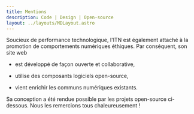 ```yaml
---
title: Mentions
description: Code | Design | Open-source
layout: ../layouts/MDLayout.astro
---
```



<OpenSourceCard
  name="ITN"
  by="Sébastien Boisgérault"
  image={ITNImage}
  description="L'Institut des Transformations Numériques"
  homepage="https://itn.minesparis.psl.eu"
  github="https://github.com/ITN-Mines-Paris/ITN-Mines-Paris.github.io"
  license="Licence GPL 3.0"
/>

Soucieux de performance technologique, l'ITN est également attaché à la
promotion de comportements numériques éthiques.
Par conséquent, son site web

- est développé de façon ouverte et collaborative,

- utilise des composants logiciels open-source,

- vient enrichir les communs numériques existants.

Sa conception a été rendue possible par les projets open-source ci-dessous.
Nous les remercions tous chaleureusement !

<OpenSourceCard
  name="Astro"
  by="Astro Technology Compagny"
  image={astroImage}
  description="Le framework web moderne & rapide"
  homepage="https://astro.build"
  github="https://github.com/withastro/"
  license="Licence MIT"
/>

<OpenSourceCard
  name="Astroship"
  by="Web3Templates"
  image={astroshipImage}
  description="Thème Astro pour les sites de marketing"
  homepage="https://astroship.web3templates.com/"
  github="https://github.com/surjithctly/astroship"
  license="Licence GPL 3.0"
/>

<OpenSourceCard
  name="Tailwind CSS"
  by="Tailwind Labs"
  image={tailwindCSSImage}
  homepage="https://tailwindcss.com/"
  description="Tout le design web, directement en HTML"
  github="https://github.com/tailwindlabs/tailwindcss"
  license="Licence MIT"
/>

<OpenSourceCard
  name="Inter"
  by="Rasmus Andersson"
  image={interImage}
  description="Une famille de fontes moderne et élégante"
  homepage="https://rsms.me/inter/"
  github="https://github.com/rsms/inter"
  license="Licence OFL"
/>

<OpenSourceCard
  name="Tabler Icons"
  image={tablerIconsImage}
  by="Paweł Kuna"
  description="Une collection magnifique de 4200+ icônes"
  homepage="https://tabler.io/icons"
  github="https://github.com/tabler/tabler-icons"
  license="Licence MIT"
/>

<OpenSourceCard
  name="Blurry"
  by="Domenico Bruzzese"
  image={blurryImage}
  description="La profondeur de champ avec WebGL"
  homepage="https://domenicobrz.github.io/webgl/"
  github="https://github.com/Domenicobrz/Blurry"
  license="Licence MIT"
/>
